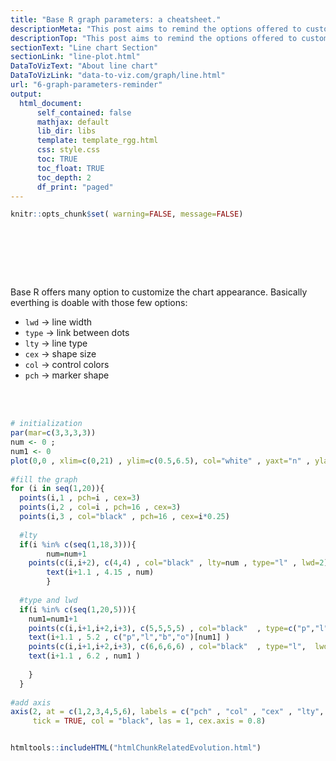 ```yaml
---
title: "Base R graph parameters: a cheatsheet."
descriptionMeta: "This post aims to remind the options offered to customize a graph in base R. Understand in a sec how to use lwd, pch, type, lty, cex, and more."
descriptionTop: "This post aims to remind the options offered to customize a graph in base R. Understand in a sec how to use `lwd`, `pch`, `type`, `lty`, `cex`, and more."
sectionText: "Line chart Section"
sectionLink: "line-plot.html"
DataToVizText: "About line chart"
DataToVizLink: "data-to-viz.com/graph/line.html"
url: "6-graph-parameters-reminder"
output:
  html_document:
      self_contained: false    
      mathjax: default
      lib_dir: libs
      template: template_rgg.html
      css: style.css
      toc: TRUE
      toc_float: TRUE
      toc_depth: 2
      df_print: "paged"
---
```



```r
knitr::opts_chunk$set( warning=FALSE, message=FALSE)
```

<div class="container" style="padding-top: 80px">



<div class = "row">

<div class = "col-md-6  col-sm-12 align-self-center">

Base R offers many option to customize the chart appearance. Basically everthing is doable with those few options:

- `lwd` &rarr; line width
- `type` &rarr; link between dots
- `lty` &rarr; line type
- `cex` &rarr; shape size
- `col` &rarr; control colors
- `pch` &rarr; marker shape

</div>

<br><br>

<div class = "col-md-6  col-sm-12">

```r
# initialization
par(mar=c(3,3,3,3))
num <- 0 ; 
num1 <- 0
plot(0,0 , xlim=c(0,21) , ylim=c(0.5,6.5), col="white" , yaxt="n" , ylab="" , xlab="")
 
#fill the graph
for (i in seq(1,20)){
  points(i,1 , pch=i , cex=3)
  points(i,2 , col=i , pch=16 , cex=3)
  points(i,3 , col="black" , pch=16 , cex=i*0.25)
  
  #lty
  if(i %in% c(seq(1,18,3))){
        num=num+1
    points(c(i,i+2), c(4,4) , col="black" , lty=num , type="l" , lwd=2)
        text(i+1.1 , 4.15 , num)
        }
  
  #type and lwd 
  if(i %in% c(seq(1,20,5))){
    num1=num1+1
    points(c(i,i+1,i+2,i+3), c(5,5,5,5) , col="black"  , type=c("p","l","b","o")[num1] , lwd=2)
    text(i+1.1 , 5.2 , c("p","l","b","o")[num1] )
    points(c(i,i+1,i+2,i+3), c(6,6,6,6) , col="black"  , type="l",  lwd=num1)
    text(i+1.1 , 6.2 , num1 )
 
    }
  }
 
#add axis
axis(2, at = c(1,2,3,4,5,6), labels = c("pch" , "col" , "cex" , "lty", "type" , "lwd" ), 
     tick = TRUE, col = "black", las = 1, cex.axis = 0.8)
```

</div>
</div>


```r
```




<!-- Close container -->
</div>




```r
htmltools::includeHTML("htmlChunkRelatedEvolution.html")
```
